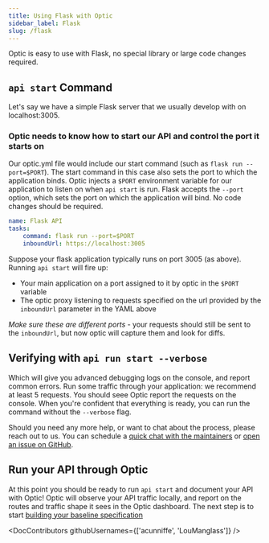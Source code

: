 ```yaml
---
title: Using Flask with Optic
sidebar_label: Flask
slug: /flask
---
```


Optic is easy to use with Flask, no special library or large code changes required.

## `api start` Command

Let's say we have a simple Flask server that we usually develop with on localhost:3005.

### Optic needs to know how to start our API and control the port it starts on

Our optic.yml file would include our start command (such as `flask run --port=$PORT`). The start command in this case also sets the port to which the application binds. Optic injects a `$PORT` environment variable for our application to listen on when `api start` is run. Flask accepts the `--port` option, which sets the port on which the application will bind. No code changes should be required.

``` yaml
name: Flask API
tasks:
    command: flask run --port=$PORT
    inboundUrl: https://localhost:3005
```
Suppose your flask application typically runs on port 3005 (as above). Running `api start` will fire up:

* Your main application on a port assigned to it by optic in the `$PORT` variable
* The optic proxy listening to requests specified on the url provided by the `inboundUrl` parameter in the YAML above

*Make sure these are different ports* - your requests should still be sent to the `inboundUrl`, but now optic will capture them and look for diffs.

## Verifying with `api run start --verbose`

Which will give you advanced debugging logs on the console, and report common errors. Run some traffic through your application: we recommend at least 5 requests. You should seee Optic report the requests on the console. When you're confident that everything is ready, you can run the command without the `--verbose` flag.

Should you need any more help, or want to chat about the process, please reach out to us. You can schedule a [quick chat with the maintainers](https://calendly.com/opticlabs/maintainer-office-hours) or [open an issue on GitHub](https://github.com/opticdev/optic/issues/new?title=API%20Init:%20).

## Run your API through Optic

At this point you should be ready to run `api start` and document your API with Optic! Optic will observe your API traffic locally, and report on the routes and traffic shape it sees in the Optic dashboard. The next step is to start [building your baseline specification](/docs/using/baseline)


<DocContributors githubUsernames={['acunniffe', 'LouManglass']} />
